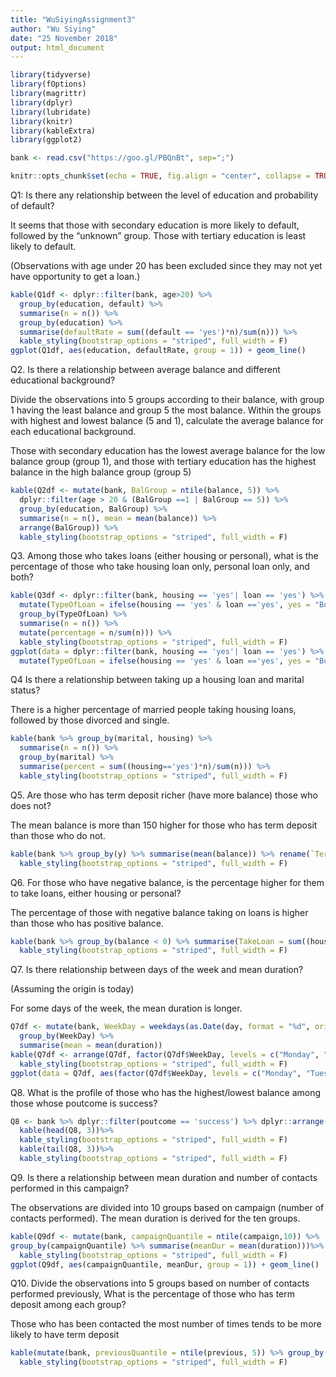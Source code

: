 ```yaml
---
title: "WuSiyingAssignment3"
author: "Wu Siying"
date: "25 November 2018"
output: html_document
---
```


```r

library(tidyverse)
library(fOptions)
library(magrittr)
library(dplyr)
library(lubridate)
library(knitr)
library(kableExtra)
library(ggplot2)

bank <- read.csv("https://goo.gl/PBQnBt", sep=";")

knitr::opts_chunk$set(echo = TRUE, fig.align = "center", collapse = TRUE, cache = TRUE)
```

Q1: Is there any relationship between the level of education and probability of default?

It seems that those with secondary education is more likely to default, followed by the "unknown" group. Those with tertiary education is least likely to default.

(Observations with age under 20 has been excluded since they may not yet have opportunity to get a loan.)

```r
kable(Q1df <- dplyr::filter(bank, age>20) %>%
  group_by(education, default) %>% 
  summarise(n = n()) %>% 
  group_by(education) %>% 
  summarise(defaultRate = sum((default == 'yes')*n)/sum(n))) %>%
  kable_styling(bootstrap_options = "striped", full_width = F)
ggplot(Q1df, aes(education, defaultRate, group = 1)) + geom_line()
```


Q2. Is there a relationship between average balance and different educational background?

Divide the observations into 5 groups according to their balance, with group 1 having the least balance and group 5 the most balance. Within the groups with highest and lowest balance (5 and 1), calculate the average balance for each educational background.

Those with secondary education has the lowest average balance for the low balance group (group 1), and those with tertiary education has the highest balance in the high balance group (group 5)

```r
kable(Q2df <- mutate(bank, BalGroup = ntile(balance, 5)) %>% 
  dplyr::filter(age > 20 & (BalGroup ==1 | BalGroup == 5)) %>% 
  group_by(education, BalGroup) %>%
  summarise(n = n(), mean = mean(balance)) %>%
  arrange(BalGroup)) %>%
  kable_styling(bootstrap_options = "striped", full_width = F)
```


Q3. Among those who takes loans (either housing or personal), what is the percentage of those who take housing loan only, personal loan only, and both?
```r
kable(Q3df <- dplyr::filter(bank, housing == 'yes'| loan == 'yes') %>% 
  mutate(TypeOfLoan = ifelse(housing == 'yes' & loan =='yes', yes = "Both", no = ifelse(housing == 'yes', yes = "Housing", no = "Personal"))) %>%
  group_by(TypeOfLoan) %>%
  summarise(n = n()) %>%
  mutate(percentage = n/sum(n))) %>%
  kable_styling(bootstrap_options = "striped", full_width = F)
ggplot(data = dplyr::filter(bank, housing == 'yes'| loan == 'yes') %>% 
  mutate(TypeOfLoan = ifelse(housing == 'yes' & loan =='yes', yes = "Both", no = ifelse(housing == 'yes', yes = "Housing", no = "Personal"))), aes(x = factor(1), fill = TypeOfLoan)) + geom_bar() + coord_polar(theta = 'y')
```

Q4 Is there a relationship between taking up a housing loan and marital status?

There is a higher percentage of married people taking housing loans, followed by those divorced and single.

```r
kable(bank %>% group_by(marital, housing) %>% 
  summarise(n = n()) %>% 
  group_by(marital) %>% 
  summarise(percent = sum((housing=='yes')*n)/sum(n))) %>%
  kable_styling(bootstrap_options = "striped", full_width = F)
```

Q5. Are those who has term deposit richer (have more balance) those who does not?

The mean balance is more than 150 higher for those who has term deposit than those who do not.
```r
kable(bank %>% group_by(y) %>% summarise(mean(balance)) %>% rename(`Term Deposit` = y))%>%
  kable_styling(bootstrap_options = "striped", full_width = F)
```

Q6. For those who have negative balance, is the percentage higher for them to take loans, either housing or personal?

The percentage of those with negative balance taking on loans is higher than those who has positive balance.
```r
kable(bank %>% group_by(balance < 0) %>% summarise(TakeLoan = sum((housing == 'yes'| loan == 'yes'))/n()))%>%
  kable_styling(bootstrap_options = "striped", full_width = F)
```

Q7. Is there relationship between days of the week and mean duration?

(Assuming the origin is today)

For some days of the week, the mean duration is longer.
```r
Q7df <- mutate(bank, WeekDay = weekdays(as.Date(day, format = "%d", origin = Sys.Date()))) %>% 
  group_by(WeekDay) %>%
  summarise(mean = mean(duration))
kable(Q7df <- arrange(Q7df, factor(Q7df$WeekDay, levels = c("Monday", "Tuesday", "Wednesday", "Thursday", "Friday", "Saturday", "Sunday"), ordered = TRUE)))%>%
  kable_styling(bootstrap_options = "striped", full_width = F)
ggplot(data = Q7df, aes(factor(Q7df$WeekDay, levels = c("Monday", "Tuesday", "Wednesday", "Thursday", "Friday", "Saturday", "Sunday")), mean, group =1))+geom_line()
```

Q8. What is the profile of those who has the highest/lowest balance among those whose poutcome is success? 
```r
Q8 <- bank %>% dplyr::filter(poutcome == 'success') %>% dplyr::arrange(.,balance)
  kable(head(Q8, 3))%>%
  kable_styling(bootstrap_options = "striped", full_width = F) 
  kable(tail(Q8, 3))%>%
  kable_styling(bootstrap_options = "striped", full_width = F) 
```
Q9. Is there a relationship between mean duration and number of contacts performed in this campaign?

The observations are divided into 10 groups based on campaign (number of contacts performed). The mean duration is derived for the ten groups. 
```r
kable(Q9df <- mutate(bank, campaignQuantile = ntile(campaign,10)) %>%
group_by(campaignQuantile) %>% summarise(meanDur = mean(duration)))%>%
  kable_styling(bootstrap_options = "striped", full_width = F)
ggplot(Q9df, aes(campaignQuantile, meanDur, group = 1)) + geom_line()
```

Q10. Divide the observations into 5 groups based on number of contacts performed previously, What is the percentage of those who has term deposit among each group?

Those who has been contacted the most number of times tends to be more likely to have term deposit
```r
kable(mutate(bank, previousQuantile = ntile(previous, 5)) %>% group_by(previousQuantile) %>% summarise(precentage = sum(y == 'yes')/n()))%>%
  kable_styling(bootstrap_options = "striped", full_width = F)
  
```